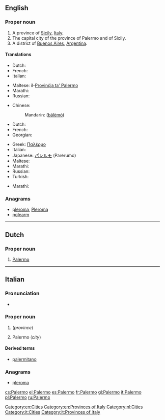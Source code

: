 ==English==

===Proper noun===
{{wikipedia}}
{{en-proper noun}}

# A province of [[Sicily]], [[Italy]].
# The capital city of the province of Palermo and of Sicily.
# A district of [[Buenos Aires]], [[Argentina]].

====Translations====

{{trans-top|province}}
* Dutch: {{t-|nl|Palermo}}
* French: {{t+|fr|Palerme}}
* Italian: {{t+|it|Palermo}}
{{trans-mid}}
* Maltese: il-[[Provinċja ta' Palermo]]
* Marathi: {{t|mr|पालेर्मो|tr=pālermo|sc=Deva}}
* Russian: {{t|ru|Палермо|m|tr=Palérmo|sc=Cyrl}}
{{trans-bottom}}

{{trans-top|city}}
* Chinese:
*: Mandarin: {{zh-ts|巴勒莫|巴勒莫}} ([[bā]][[lè]][[mò]])
* Dutch: {{t-|nl|Palermo}}
* French: {{t+|fr|Palerme}}
* Georgian: {{t|ka|პალერმო|tr=palermo|sc=Geor}}
{{trans-mid}}
* Greek: [[Παλέρμο]]
* Italian: {{t+|it|Palermo|f}}
* Japanese: [[パレルモ]] (Parerumo)
* Maltese: {{t-|mt|Palermo|xs=Maltese}}
* Marathi: {{t|mr|पालेर्मो|tr=pālermo|sc=Deva}}
* Russian: {{t|ru|Палермо|m|tr=Palérmo}}
* Turkish: {{t|tr|Palermo}}
{{trans-bottom}}

{{trans-top|district of Buenos Aires}}
{{trans-mid}}
* Marathi: {{t|mr|पालेर्मो|tr=pālermo|sc=Deva}}
{{trans-bottom}}

===Anagrams===
* [[pleroma#English|pleroma]], [[Pleroma#English|Pleroma]]
* [[polearm#English|polearm]]

[[Category:en:Cities]]
[[Category:en:Provinces of Italy]]

----

==Dutch==
{{wikipedia|lang=nl}}

===Proper noun===
{{head|nl|proper noun}}

# [[Palermo#English|Palermo]]

[[Category:nl:Cities]]

----

==Italian==
{{wikipedia|lang=it}}

===Pronunciation===
* {{audio|It-Palermo.ogg|Audio}}

===Proper noun===
{{it-proper noun|g=f}}

# {{l|en||Palermo}} (''province'')
# Palermo (''city'')

====Derived terms====
* [[palermitano]]

===Anagrams===
* [[pleroma#Italian|pleroma]]

[[Category:it:Cities]]
[[Category:it:Provinces of Italy]]

[[cs:Palermo]]
[[el:Palermo]]
[[es:Palermo]]
[[fr:Palermo]]
[[gl:Palermo]]
[[it:Palermo]]
[[pl:Palermo]]
[[ru:Palermo]]